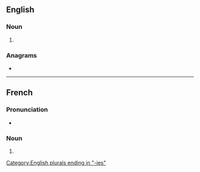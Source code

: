 ==English==

===Noun===
{{head|en|noun form}}

# {{plural of|en|antipathy}}

===Anagrams===
* {{anagrams|en|a=aaehiinpstt|antipathise}}

[[Category:English plurals ending in "-ies"]]

----

==French==

===Pronunciation===
* {{audio|fr|LL-Q150 (fra)-WikiLucas00-antipathies.wav|Audio}}

===Noun===
{{head|fr|noun form|g=f}}

# {{plural of|fr|antipathie}}